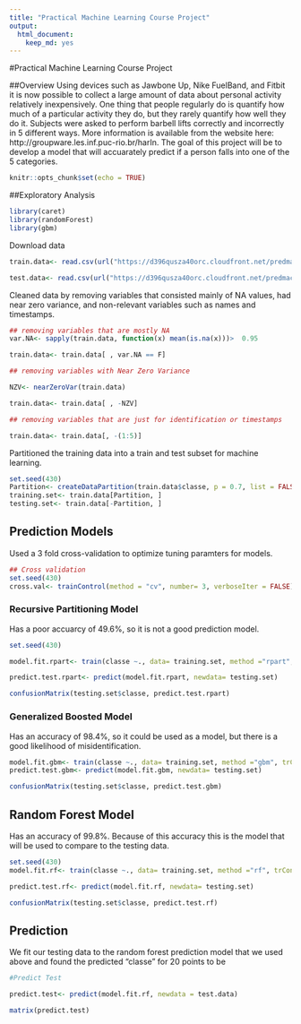 ```yaml
---
title: "Practical Machine Learning Course Project"
output: 
  html_document: 
    keep_md: yes
---
```

#Practical Machine Learning Course Project

##Overview
Using devices such as Jawbone Up, Nike FuelBand, and Fitbit it is now possible to collect a large amount of data about personal activity relatively inexpensively. One thing that people regularly do is quantify how much of a particular activity they do, but they rarely quantify how well they do it. Subjects were asked to perform barbell lifts correctly and incorrectly in 5 different ways. More information is available from the website here: http://groupware.les.inf.puc-rio.br/harIn. The goal of this project will be to develop a model that will accuarately predict if a person falls into one of the 5 categories.  
```r
knitr::opts_chunk$set(echo = TRUE)
```

##Exploratory Analysis

```r
library(caret)
library(randomForest)
library(gbm)
```

Download data
```r

train.data<- read.csv(url("https://d396qusza40orc.cloudfront.net/predmachlearn/pml-training.csv"), header = TRUE)

test.data<- read.csv(url("https://d396qusza40orc.cloudfront.net/predmachlearn/pml-testing.csv"), header = TRUE)


```

Cleaned data by removing variables that consisted mainly of NA values, had near zero variance, and non-relevant variables such as names and timestamps.
```r
## removing variables that are mostly NA
var.NA<- sapply(train.data, function(x) mean(is.na(x)))>  0.95

train.data<- train.data[ , var.NA == F]

## removing variables with Near Zero Variance

NZV<- nearZeroVar(train.data)

train.data<- train.data[ , -NZV]

## removing variables that are just for identification or timestamps

train.data<- train.data[, -(1:5)]

```

Partitioned the training data into a train and test subset for machine learning.
```r
set.seed(430)
Partition<- createDataPartition(train.data$classe, p = 0.7, list = FALSE)
training.set<- train.data[Partition, ]
testing.set<- train.data[-Partition, ]

```
## Prediction Models

Used a 3 fold cross-validation to optimize tuning paramters for models.

```r
## Cross validation
set.seed(430)
cross.val<- trainControl(method = "cv", number= 3, verboseIter = FALSE)
```

### Recursive Partitioning Model
Has a poor accuarcy of 49.6%, so it is not a good prediction model.
```r
set.seed(430)

model.fit.rpart<- train(classe ~., data= training.set, method ="rpart", trControl = cross.val)

predict.test.rpart<- predict(model.fit.rpart, newdata= testing.set)

confusionMatrix(testing.set$classe, predict.test.rpart)
```

### Generalized Boosted Model

Has an accuracy of 98.4%, so it could be used as a model, but there is a good likelihood of misidentification.
```r
model.fit.gbm<- train(classe ~., data= training.set, method ="gbm", trControl = cross.val)
predict.test.gbm<- predict(model.fit.gbm, newdata= testing.set)
```
```r
confusionMatrix(testing.set$classe, predict.test.gbm)
```
## Random Forest Model

Has an accuracy of 99.8%. Because of this accuracy this is the model that will be used to compare to the testing data.
```r
set.seed(430)
model.fit.rf<- train(classe ~., data= training.set, method ="rf", trControl = cross.val)

predict.test.rf<- predict(model.fit.rf, newdata= testing.set)

confusionMatrix(testing.set$classe, predict.test.rf)
```

## Prediction

We fit our testing data to the random forest prediction model that we used above and found the predicted "classe" for 20 points to be
```r
#Predict Test

predict.test<- predict(model.fit.rf, newdata = test.data)

matrix(predict.test)

```

